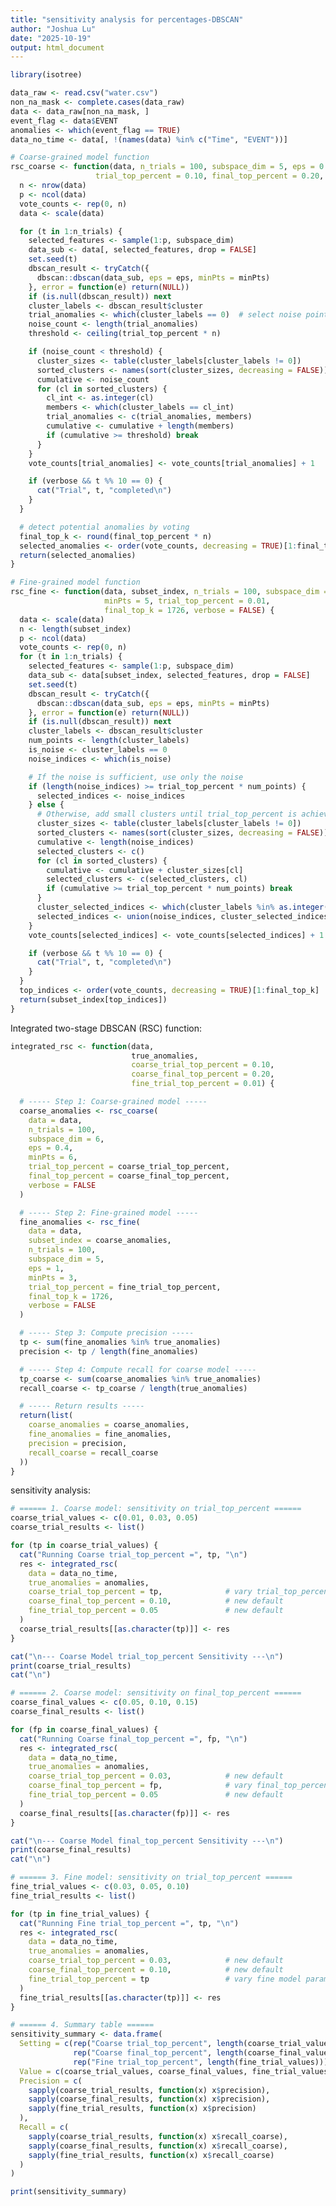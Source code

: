 ---
title: "sensitivity analysis for percentages-DBSCAN"
author: "Joshua Lu"
date: "2025-10-19"
output: html_document
---

```{r, echo=TRUE, warning=FALSE, message=FALSE}
library(isotree)

data_raw <- read.csv("water.csv")
non_na_mask <- complete.cases(data_raw)
data <- data_raw[non_na_mask, ]
event_flag <- data$EVENT
anomalies <- which(event_flag == TRUE)
data_no_time <- data[, !(names(data) %in% c("Time", "EVENT"))]

# Coarse-grained model function
rsc_coarse <- function(data, n_trials = 100, subspace_dim = 5, eps = 0.3, minPts = 4,
                   trial_top_percent = 0.10, final_top_percent = 0.20, verbose = FALSE) {
  n <- nrow(data)
  p <- ncol(data)
  vote_counts <- rep(0, n)
  data <- scale(data)

  for (t in 1:n_trials) {
    selected_features <- sample(1:p, subspace_dim)
    data_sub <- data[, selected_features, drop = FALSE]
    set.seed(t)
    dbscan_result <- tryCatch({
      dbscan::dbscan(data_sub, eps = eps, minPts = minPts)
    }, error = function(e) return(NULL))
    if (is.null(dbscan_result)) next
    cluster_labels <- dbscan_result$cluster
    trial_anomalies <- which(cluster_labels == 0)  # select noise points first
    noise_count <- length(trial_anomalies)
    threshold <- ceiling(trial_top_percent * n)

    if (noise_count < threshold) {
      cluster_sizes <- table(cluster_labels[cluster_labels != 0])
      sorted_clusters <- names(sort(cluster_sizes, decreasing = FALSE))
      cumulative <- noise_count
      for (cl in sorted_clusters) {
        cl_int <- as.integer(cl)
        members <- which(cluster_labels == cl_int)
        trial_anomalies <- c(trial_anomalies, members)
        cumulative <- cumulative + length(members)
        if (cumulative >= threshold) break
      }
    }
    vote_counts[trial_anomalies] <- vote_counts[trial_anomalies] + 1

    if (verbose && t %% 10 == 0) {
      cat("Trial", t, "completed\n")
    }
  }

  # detect potential anomalies by voting
  final_top_k <- round(final_top_percent * n)
  selected_anomalies <- order(vote_counts, decreasing = TRUE)[1:final_top_k]
  return(selected_anomalies)
}

# Fine-grained model function
rsc_fine <- function(data, subset_index, n_trials = 100, subspace_dim = 5, eps = 0.5,
                     minPts = 5, trial_top_percent = 0.01, 
                     final_top_k = 1726, verbose = FALSE) {
  data <- scale(data)
  n <- length(subset_index)
  p <- ncol(data)
  vote_counts <- rep(0, n)  
  for (t in 1:n_trials) {
    selected_features <- sample(1:p, subspace_dim)
    data_sub <- data[subset_index, selected_features, drop = FALSE]
    set.seed(t)
    dbscan_result <- tryCatch({
      dbscan::dbscan(data_sub, eps = eps, minPts = minPts)
    }, error = function(e) return(NULL))
    if (is.null(dbscan_result)) next
    cluster_labels <- dbscan_result$cluster
    num_points <- length(cluster_labels)
    is_noise <- cluster_labels == 0
    noise_indices <- which(is_noise)

    # If the noise is sufficient, use only the noise
    if (length(noise_indices) >= trial_top_percent * num_points) {
      selected_indices <- noise_indices
    } else {
      # Otherwise, add small clusters until trial_top_percent is achieved
      cluster_sizes <- table(cluster_labels[cluster_labels != 0])
      sorted_clusters <- names(sort(cluster_sizes, decreasing = FALSE))
      cumulative <- length(noise_indices)
      selected_clusters <- c()
      for (cl in sorted_clusters) {
        cumulative <- cumulative + cluster_sizes[cl]
        selected_clusters <- c(selected_clusters, cl)
        if (cumulative >= trial_top_percent * num_points) break
      }
      cluster_selected_indices <- which(cluster_labels %in% as.integer(selected_clusters))
      selected_indices <- union(noise_indices, cluster_selected_indices)
    }
    vote_counts[selected_indices] <- vote_counts[selected_indices] + 1

    if (verbose && t %% 10 == 0) {
      cat("Trial", t, "completed\n")
    }
  }
  top_indices <- order(vote_counts, decreasing = TRUE)[1:final_top_k]
  return(subset_index[top_indices])
}
```


Integrated two-stage DBSCAN (RSC) function:
```{r, echo=TRUE, warning=FALSE, message=FALSE}
integrated_rsc <- function(data,
                           true_anomalies,
                           coarse_trial_top_percent = 0.10,
                           coarse_final_top_percent = 0.20,
                           fine_trial_top_percent = 0.01) {

  # ----- Step 1: Coarse-grained model -----
  coarse_anomalies <- rsc_coarse(
    data = data,
    n_trials = 100,
    subspace_dim = 6,
    eps = 0.4,
    minPts = 6,
    trial_top_percent = coarse_trial_top_percent,
    final_top_percent = coarse_final_top_percent,
    verbose = FALSE
  )

  # ----- Step 2: Fine-grained model -----
  fine_anomalies <- rsc_fine(
    data = data,
    subset_index = coarse_anomalies,
    n_trials = 100,
    subspace_dim = 5,
    eps = 1,
    minPts = 3,
    trial_top_percent = fine_trial_top_percent,
    final_top_k = 1726,
    verbose = FALSE
  )

  # ----- Step 3: Compute precision -----
  tp <- sum(fine_anomalies %in% true_anomalies)
  precision <- tp / length(fine_anomalies)

  # ----- Step 4: Compute recall for coarse model -----
  tp_coarse <- sum(coarse_anomalies %in% true_anomalies)
  recall_coarse <- tp_coarse / length(true_anomalies)

  # ----- Return results -----
  return(list(
    coarse_anomalies = coarse_anomalies,
    fine_anomalies = fine_anomalies,
    precision = precision,
    recall_coarse = recall_coarse
  ))
}
```



sensitivity analysis:
```{r, echo=TRUE, warning=FALSE, message=FALSE}
# ====== 1. Coarse model: sensitivity on trial_top_percent ======
coarse_trial_values <- c(0.01, 0.03, 0.05)
coarse_trial_results <- list()

for (tp in coarse_trial_values) {
  cat("Running Coarse trial_top_percent =", tp, "\n")
  res <- integrated_rsc(
    data = data_no_time,
    true_anomalies = anomalies,
    coarse_trial_top_percent = tp,              # vary trial_top_percent
    coarse_final_top_percent = 0.10,            # new default
    fine_trial_top_percent = 0.05               # new default
  )
  coarse_trial_results[[as.character(tp)]] <- res
}

cat("\n--- Coarse Model trial_top_percent Sensitivity ---\n")
print(coarse_trial_results)
cat("\n")

# ====== 2. Coarse model: sensitivity on final_top_percent ======
coarse_final_values <- c(0.05, 0.10, 0.15)
coarse_final_results <- list()

for (fp in coarse_final_values) {
  cat("Running Coarse final_top_percent =", fp, "\n")
  res <- integrated_rsc(
    data = data_no_time,
    true_anomalies = anomalies,
    coarse_trial_top_percent = 0.03,            # new default
    coarse_final_top_percent = fp,              # vary final_top_percent
    fine_trial_top_percent = 0.05               # new default
  )
  coarse_final_results[[as.character(fp)]] <- res
}

cat("\n--- Coarse Model final_top_percent Sensitivity ---\n")
print(coarse_final_results)
cat("\n")

# ====== 3. Fine model: sensitivity on trial_top_percent ======
fine_trial_values <- c(0.03, 0.05, 0.10)
fine_trial_results <- list()

for (tp in fine_trial_values) {
  cat("Running Fine trial_top_percent =", tp, "\n")
  res <- integrated_rsc(
    data = data_no_time,
    true_anomalies = anomalies,
    coarse_trial_top_percent = 0.03,            # new default
    coarse_final_top_percent = 0.10,            # new default
    fine_trial_top_percent = tp                 # vary fine model parameter
  )
  fine_trial_results[[as.character(tp)]] <- res
}

# ====== 4. Summary table ======
sensitivity_summary <- data.frame(
  Setting = c(rep("Coarse trial_top_percent", length(coarse_trial_values)),
              rep("Coarse final_top_percent", length(coarse_final_values)),
              rep("Fine trial_top_percent", length(fine_trial_values))),
  Value = c(coarse_trial_values, coarse_final_values, fine_trial_values),
  Precision = c(
    sapply(coarse_trial_results, function(x) x$precision),
    sapply(coarse_final_results, function(x) x$precision),
    sapply(fine_trial_results, function(x) x$precision)
  ),
  Recall = c(
    sapply(coarse_trial_results, function(x) x$recall_coarse),
    sapply(coarse_final_results, function(x) x$recall_coarse),
    sapply(fine_trial_results, function(x) x$recall_coarse)
  )
)

print(sensitivity_summary)
```

